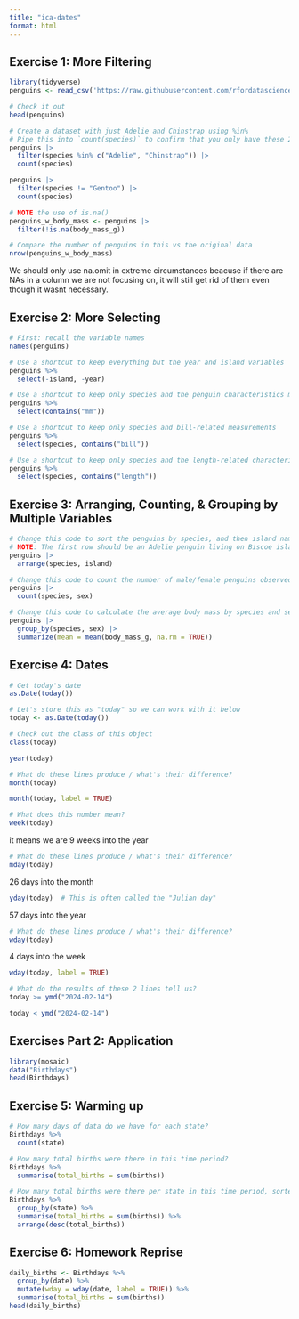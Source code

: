 ```yaml
---
title: "ica-dates"
format: html
---
```


## Exercise 1: More Filtering

```r
library(tidyverse)
penguins <- read_csv('https://raw.githubusercontent.com/rfordatascience/tidytuesday/master/data/2020/2020-07-28/penguins.csv')

# Check it out
head(penguins)
```


```r
# Create a dataset with just Adelie and Chinstrap using %in%
# Pipe this into `count(species)` to confirm that you only have these 2 species
penguins |>
  filter(species %in% c("Adelie", "Chinstrap")) |>
  count(species)
```
```r
penguins |>
  filter(species != "Gentoo") |>
  count(species)
```
```r
# NOTE the use of is.na()
penguins_w_body_mass <- penguins |> 
  filter(!is.na(body_mass_g))

# Compare the number of penguins in this vs the original data
nrow(penguins_w_body_mass)
```

We should only use na.omit in extreme circumstances beacuse if there are NAs in a column we are not focusing on, it will still get rid of them even though it wasnt necessary.

## Exercise 2: More Selecting

```r
# First: recall the variable names
names(penguins)
```

```r
# Use a shortcut to keep everything but the year and island variables
penguins %>% 
  select(-island, -year)
```

```r
# Use a shortcut to keep only species and the penguin characteristics measured in mm
penguins %>% 
  select(contains("mm"))
```

```r
# Use a shortcut to keep only species and bill-related measurements
penguins %>%
  select(species, contains("bill"))
```
```r
# Use a shortcut to keep only species and the length-related characteristics
penguins %>%
  select(species, contains("length"))
```

## Exercise 3: Arranging, Counting, & Grouping by Multiple Variables
```r
# Change this code to sort the penguins by species, and then island name
# NOTE: The first row should be an Adelie penguin living on Biscoe island
penguins |> 
  arrange(species, island)
```
```r
# Change this code to count the number of male/female penguins observed for each species
penguins |> 
  count(species, sex)
```

```r
# Change this code to calculate the average body mass by species and sex
penguins |> 
  group_by(species, sex) |> 
  summarize(mean = mean(body_mass_g, na.rm = TRUE))
```

## Exercise 4: Dates
```r
# Get today's date
as.Date(today())
```

```r
# Let's store this as "today" so we can work with it below
today <- as.Date(today())

# Check out the class of this object
class(today)
```

```r
year(today)
```

```r
# What do these lines produce / what's their difference?
month(today)
```

```r
month(today, label = TRUE)
```

```r
# What does this number mean?
week(today)
```

it means we are 9 weeks into the year

```r
# What do these lines produce / what's their difference?
mday(today)
```
26 days into the month

```r
yday(today)  # This is often called the "Julian day"
```

57 days into the year

```r
# What do these lines produce / what's their difference?
wday(today)
```

4 days into the week

```r
wday(today, label = TRUE)
```

```r
# What do the results of these 2 lines tell us?
today >= ymd("2024-02-14")
```

```r
today < ymd("2024-02-14")
```

## Exercises Part 2: Application
```r
library(mosaic)
data("Birthdays")
head(Birthdays)
```

## Exercise 5: Warming up
```r
# How many days of data do we have for each state?
Birthdays %>% 
  count(state)

# How many total births were there in this time period?
Birthdays %>% 
  summarise(total_births = sum(births))

# How many total births were there per state in this time period, sorted from low to high?
Birthdays %>% 
  group_by(state) %>% 
  summarise(total_births = sum(births)) %>% 
  arrange(desc(total_births))
```
## Exercise 6: Homework Reprise
```r
daily_births <- Birthdays %>% 
  group_by(date) %>% 
  mutate(wday = wday(date, label = TRUE)) %>% 
  summarise(total_births = sum(births))
head(daily_births)
```

